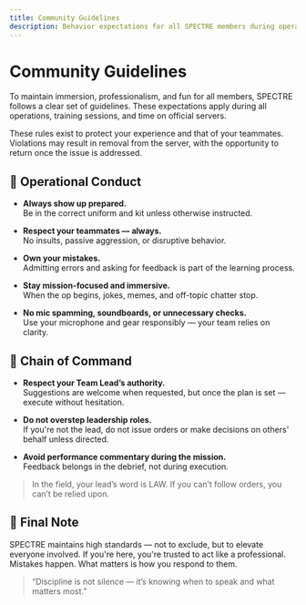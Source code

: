 ```yaml
---
title: Community Guidelines
description: Behavior expectations for all SPECTRE members during operations and training.
---
```


# Community Guidelines

To maintain immersion, professionalism, and fun for all members, SPECTRE follows a clear set of guidelines. These expectations apply during all operations, training sessions, and time on official servers.

These rules exist to protect your experience and that of your teammates. Violations may result in removal from the server, with the opportunity to return once the issue is addressed.

## 🎯 Operational Conduct

- **Always show up prepared.**  
  Be in the correct uniform and kit unless otherwise instructed.

- **Respect your teammates — always.**  
  No insults, passive aggression, or disruptive behavior.

- **Own your mistakes.**  
  Admitting errors and asking for feedback is part of the learning process.

- **Stay mission-focused and immersive.**  
  When the op begins, jokes, memes, and off-topic chatter stop.

- **No mic spamming, soundboards, or unnecessary checks.**  
  Use your microphone and gear responsibly — your team relies on clarity.

## 🧭 Chain of Command

- **Respect your Team Lead’s authority.**  
  Suggestions are welcome when requested, but once the plan is set — execute without hesitation.

- **Do not overstep leadership roles.**  
  If you're not the lead, do not issue orders or make decisions on others' behalf unless directed.

- **Avoid performance commentary during the mission.**  
  Feedback belongs in the debrief, not during execution.

> In the field, your lead’s word is LAW. If you can’t follow orders, you can’t be relied upon.

## 💬 Final Note

SPECTRE maintains high standards — not to exclude, but to elevate everyone involved. If you're here, you're trusted to act like a professional. Mistakes happen. What matters is how you respond to them.

> “Discipline is not silence — it’s knowing when to speak and what matters most.”
